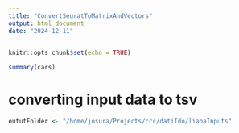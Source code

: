 ```yaml
---
title: "ConvertSeuratToMatrixAndVectors"
output: html_document
date: "2024-12-11"
---
```


```r
knitr::opts_chunk$set(echo = TRUE)
```

```r
summary(cars)
```

# converting input data to tsv
```r
oututFolder <- "/home/josura/Projects/ccc/datiIdo/lianaInputs"
```